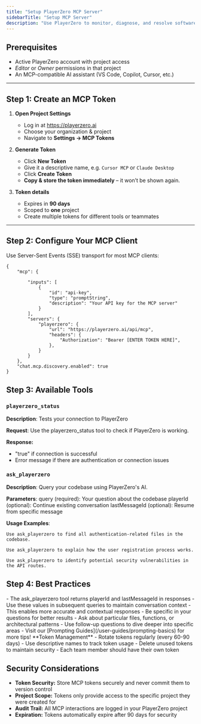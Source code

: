 ```yaml
---
title: "Setup PlayerZero MCP Server"
sidebarTitle: "Setup MCP Server"
description: "Use PlayerZero to monitor, diagnose, and resolve software issues before they reach your users."
---
```


## Prerequisites

- Active PlayerZero account with project access  
- *Editor* or *Owner* permissions in that project  
- An MCP-compatible AI assistant (VS Code, Copilot, Cursor, etc.)

---

## Step 1: Create an MCP Token


1. **Open Project Settings**  
   - Log in at https://playerzero.ai 
   - Choose your organization & project  
   - Navigate to **Settings → MCP Tokens**

2. **Generate Token**  
   - Click **New Token**  
   - Give it a descriptive name, e.g. `Cursor MCP` or `Claude Desktop`  
   - Click **Create Token**  
   - **Copy & store the token immediately** – it won’t be shown again.

3. **Token details**  
   - Expires in **90 days**  
   - Scoped to **one** project  
   - Create multiple tokens for different tools or teammates

---

## Step 2: Configure Your MCP Client

Use Server-Sent Events (SSE) transport for most MCP clients: 

```
{
    "mcp": {

        "inputs": [
            {
                "id": "api-key",
                "type": "promptString",
                "description": "Your API key for the MCP server"
            }
        ],
        "servers": {
            "playerzero": {                      
                "url": "https://playerzero.ai/api/mcp", 
                "headers": {
                    "Authorization": "Bearer [ENTER TOKEN HERE]",
                },
            }
        }
    },
    "chat.mcp.discovery.enabled": true
}
```

## Step 3: Available Tools

### **`playerzero_status`**

**Description**: Tests your connection to PlayerZero

**Request**: Use the playerzero_status tool to check if PlayerZero is working.

**Response:**
- "true" if connection is successful
- Error message if there are authentication or connection issues
### **`ask_playerzero`**

**Description**: Query your codebase using PlayerZero's AI. 

**Parameters**: 
query (required): Your question about the codebase 
playerId (optional): Continue existing conversation 
lastMessageId (optional): Resume from specific message 

**Usage Examples**:
```
Use ask_playerzero to find all authentication-related files in the codebase.

Use ask_playerzero to explain how the user registration process works.

Use ask_playerzero to identify potential security vulnerabilities in the API routes.
```


## Step 4: Best Practices

<AccordionGroup>
<Accordion title="Conversation Continuity">
	- The ask_playerzero tool returns playerId and lastMessageId in responses
	- Use these values in subsequent queries to maintain conversation context
	- This enables more accurate and contextual responses
	</Accordion>

<Accordion title="Query Optimization">
	- Be specific in your questions for better results
	- Ask about particular files, functions, or architectural patterns
	- Use follow-up questions to dive deeper into specific areas
	- Visit our [Prompting Guides](/user-guides/prompting-basics) for more tips!
	</Accordion>

<Accordion title="Token Management">
	**Token Management**
	- Rotate tokens regularly (every 60-90 days)
	- Use descriptive names to track token usage
	- Delete unused tokens to maintain security
	- Each team member should have their own token
	</Accordion>
</AccordionGroup>


## Security Considerations
- **Token Security:** Store MCP tokens securely and never commit them to version control
- **Project Scope:** Tokens only provide access to the specific project they were created for
- **Audit Trail:** All MCP interactions are logged in your PlayerZero project
- **Expiration:** Tokens automatically expire after 90 days for security
